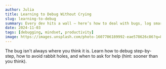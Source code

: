 ```yaml
---
author: Julia
title: Learning to Debug Without Crying
slug: learning-to-debug
summary: Every dev hits a wall — here’s how to deal with bugs, log smarter, and stop blaming yourself for semicolons.
date: 2024-11-03
tags: [debugging, mindset, productivity]
image: https://images.unsplash.com/photo-1607706189992-eae578626c86?q=80&w=1470&auto=format&fit=crop&ixlib=rb-4.1.0&ixid=M3wxMjA3fDB8MHxwaG90by1wYWdlfHx8fGVufDB8fHx8fA%3D%3D
---
```


The bug isn't always where you think it is. Learn how to debug step-by-step, how to avoid rabbit holes, and when to ask for help (hint: sooner than you think).
